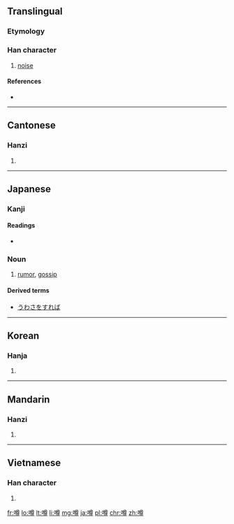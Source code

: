 ==Translingual==
===Etymology===
{{Han compound|口|尊|c1=s|t1=mouth|c2=p|ls=psc}}

===Han character===
{{Han char|rn=30|rad=口|as=12|sn=15|four=68046|canj=RTWI|ids=⿰口尊}}

# [[noise]]

====References====
* {{Han ref|kx=0208.060|dkj=04286|dj=0431.030|hdz=10686.050|uh=5642|ud=22082|bh=E4F7|bd=58615}}

----

==Cantonese==

===Hanzi===
{{yue-hanzi|jyut=[[zyun2]]|y=jyun2}}

# {{defn|lang=yue|sort=口12}}

----

==Japanese==

===Kanji===
{{ja-kanji|grade=n|rs=口12}}

====Readings====
* {{ja-readings|on=[[そん]] (son)|kun=[[うわさ]] (uwasa)}}

===Noun===
{{ja-noun|うわさ}}

# [[rumor]], [[gossip]]

====Derived terms====
* [[うわさをすれば]]

----

==Korean==

===Hanja===
{{ko-hanja|hangeul=준|rv=jun|mr=chun}}

# {{defn|lang=ko|sort=口12}}

----

==Mandarin==

===Hanzi===
{{cmn-hanzi|pin=[[zǔn]] ([[zun3]]), [[kuò]] ([[kuo4]])|wg=tsun<sup>3</sup>, k'uo<sup>4</sup>}}

# {{defn|lang=cmn|sort=口12}}

----

==Vietnamese==

===Han character===
{{vi-hantu|[[ton]]|rs=口12}}

# {{defn|lang=vi|sort=口12}}

[[fr:噂]]
[[lo:噂]]
[[lt:噂]]
[[li:噂]]
[[mg:噂]]
[[ja:噂]]
[[pl:噂]]
[[chr:噂]]
[[zh:噂]]